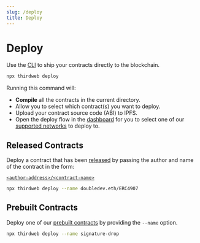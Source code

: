 ```yaml
---
slug: /deploy
title: Deploy
---
```


# Deploy

Use the [CLI](https://github.com/thirdweb-dev/js/tree/main/packages/cli) to ship your contracts directly to the blockchain.

```bash
npx thirdweb deploy
```

Running this command will:

- **Compile** all the contracts in the current directory.
- Allow you to select which contract(s) you want to deploy.
- Upload your contract source code (ABI) to IPFS.
- Open the deploy flow in the [dashboard](https://thirdweb.com/dashboard) for you to select one of
  our [supported networks](https://blog.thirdweb.com/guides/which-network-should-you-use) to deploy to.

## Released Contracts

Deploy a contract that has been [released](/release) by passing the author and name of the contract in the form:

[`<author-address>/<contract-name>`](https://thirdweb.com/dashboard/doubledev.eth/ERC4907)

```bash
npx thirdweb deploy --name doubledev.eth/ERC4907
```

## Prebuilt Contracts

Deploy one of our [prebuilt contracts](/pre-built-contracts) by providing the `--name` option.

```bash
npx thirdweb deploy --name signature-drop
```
